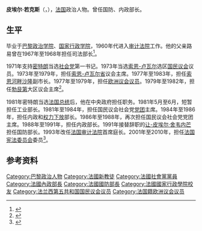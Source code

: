 {{Infobox Officeholder
| name           = 皮埃尔·若克斯
| native_name    = Pierre Joxe
| image          = Pierre joxe.jpg
| office         = [[法国宪法委员会|法国宪法委员会]]委员
| term_start     = 2001年3月12日
| term_end       = 2010年3月12日
| office2        = [[审计法院_(法国)|法国审计法院]]院长
| president2     = [[弗朗索瓦·密特朗|弗朗索瓦·密特朗]]<br>[[雅克·希拉克|雅克·希拉克]]
| predecessor2   = [[皮埃尔·阿帕扬热|皮埃尔·阿帕扬热]]
| successor2     = 弗朗索瓦·洛热罗
| term_start2    = 1993年3月13日
| term_end2      = 2001年3月12日
| office3        = 法国国防部长
| president3     = [[弗朗索瓦·密特朗|弗朗索瓦·密特朗]]
| predecessor3   = [[让-皮埃尔·舍韦内芒|让-皮埃尔·舍韦内芒]]
| successor3     = [[皮埃尔·贝雷戈瓦|皮埃尔·贝雷戈瓦]]
| term_start3    = 1991年1月29日
| term_end3      = 1993年3月9日
| office4        = [[法国内政部|法国内政部长]]
| term_start4    = 1988年5月12日
| term_end4      = 1991年1月29日
| president4     = [[弗朗索瓦·密特朗|弗朗索瓦·密特朗]]
| primeminister4 = [[米歇尔·罗卡尔|米歇尔·罗卡尔]]
| predecessor4   = [[夏尔·帕斯夸|夏尔·帕斯夸]]
| successor4     = [[菲利浦·马尔尚|菲利浦·马尔尚]]
| term_start5    = 1984年7月19日
| term_end5      = 1986年3月20日
| president5     = [[弗朗索瓦·密特朗|弗朗索瓦·密特朗]]
| primeminister5 = [[洛朗·法比尤斯|洛朗·法比尤斯]]
| predecessor5   = [[加斯东·德费尔|加斯东·德费尔]]
| successor5     = 夏尔·帕斯夸
| office6        = 法国国民议会议员
| term_start6    = 1986年3月16日
| term_end6      = 1988年6月28日
| term_start7    = 1973年3月11日
| term_end7      = 1984年8月19日
| birth_date     = {{birth date and age|1934|11|28|df=yes}}
| birth_place    = [[法国|法国]][[巴黎|巴黎]]
| death_date     = 
| death_place    = 
| nationality    = [[法国|法国]]
| party          = [[社会党_(法国)|社会党]]
| parents        = [[路易·若克斯|路易·若克斯]]
| children       = 2
| alma_mater     = [[国家行政学院_(法国)|法国国家行政学院]]
}}

'''皮埃尔·若克斯'''（{{lang-fr|Pierre Joxe}}，{{bd|1934年|11月28日|catIdx=Joxe}}），[[法国|法国]]政治人物。曾任国防、内政部长。

==生平==
毕业于[[巴黎政治学院|巴黎政治学院]]、[[国家行政学院_(法国)|国家行政学院]]，1960年代进入[[审计法院_(法国)|审计法院]]工作。他的父亲路易曾在1967年至1968年担任司法部长<ref>{{cite book |author1=Annie Philippe |author2=Daniel Hubscher |title=Enquête à l'intérieur du Parti socialiste |date=1991 |publisher=Albin Michel |isbn=9782226052346 |page=31 |url=https://books.google.com/books?id=WcYlAAAAMAAJ& |language=fr}}</ref>。

1971年支持[[弗朗索瓦·密特朗|密特朗]]当选[[社会党_(法国)|社会党]]第一书记。1973年当选[[索恩-卢瓦尔省|索恩-卢瓦尔]]选区[[法国国民议会|国民议会]]议员。1973年至1979年，担任[[索恩-卢瓦尔省|索恩-卢瓦尔省]]议会主席。1977年至1983年，担任[[索恩河畔沙隆|索恩河畔沙隆]]副市长。1977年至1979年，担任[[欧洲议会议员|欧洲议会议员]]。1979年至1982年，担任[[勃艮第|勃艮第]]大区议会主席<ref>{{cite book |author1=Richard Aplin |author2=Joseph Montchamp |title=Dictionary of Contemporary France |date=2014 |publisher=Routledge |isbn=9781135936532 |page=267 |url=https://books.google.com/books?id=nsa2AgAAQBAJ&pg=PA267&}}</ref>。

1981年密特朗当选[[法国总统|法国总统]]后，他在中央政府担任职务。1981年5月至6月，短暂担任工业部长。1981年至1984年，担任国民议会社会党[[党团|党团]]主席。1984年至1986年，担任内政和[[权力下放|权力下放]]部长。1986年至1988年，再次担任国民议会社会党党团主席。1988年至1991年，担任内政部长。1991年接替辞职的[[让-皮埃尔·舍韦内芒|让-皮埃尔·舍韦内芒]]担任国防部长。1993年改任[[审计法院_(法国)|法国审计法院]]首席庭长。2001年至2010年，担任[[法国宪法委员会|法国宪法委员会]]委员<ref>{{cite web|url=http://www.conseil-constitutionnel.fr/conseil-constitutionnel/francais/le-conseil-constitutionnel/le-conseil-aujourd-hui/les-membres-en-2009/liste-des-membres/pierre-joxe.226.html|title=Pierre JOXE|archiveurl=https://www.webcitation.org/5nmRhi43W?url=http://www.conseil-constitutionnel.fr/conseil-constitutionnel/francais/le-conseil-constitutionnel/le-conseil-aujourd-hui/les-membres-en-2009/liste-des-membres/pierre-joxe.226.html|archivedate=2010-02-24|publisher=[[法国宪法委员会|Conseil constitutionnel]]|language=fr|accessdate=2010-02-24}}</ref>。

==参考资料==
{{reflist}}

{{s-start}}
{{s-off}}
{{succession box|title=[[法国内政部|法国内政和权力下放部长]]|before=[[加斯东·德费尔|加斯东·德费尔]]|after=[[夏尔·帕斯夸|夏尔·帕斯夸]]|years=1984年－1986年}}
{{succession box|title=[[法国内政部|法国内政部长]]|before=[[夏尔·帕斯夸|夏尔·帕斯夸]]|after=[[菲利浦·马尔尚|菲利浦·马尔尚]]|years=1988年－1991年}}
{{succession box|title=[[法国国防部|法国国防部长]]|before=[[让-皮埃尔·舍韦内芒|让-皮埃尔·舍韦内芒]]|after=[[皮埃尔·贝雷戈瓦|皮埃尔·贝雷戈瓦]]|years=1991年－1993年}}
{{s-end}}

{{Authority control}}

{{DEFAULTSORT:Joxe, Pierre}}
[[Category:巴黎政治人物|Category:巴黎政治人物]]
[[Category:法國新教徒|Category:法國新教徒]]
[[Category:法國社會黨黨員|Category:法國社會黨黨員]]
[[Category:法國內政部長|Category:法國內政部長]]
[[Category:法國國防部長|Category:法國國防部長]]
[[Category:法國國家行政學院校友|Category:法國國家行政學院校友]]
[[Category:法兰西第五共和国国民议会议员|Category:法兰西第五共和国国民议会议员]]
[[Category:法国籍欧洲议会议员|Category:法国籍欧洲议会议员]]